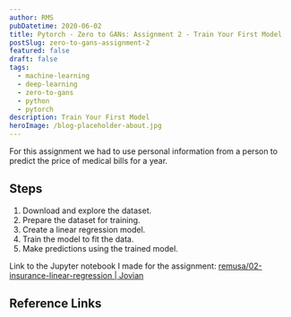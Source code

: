 ```yaml
---
author: RMS
pubDatetime: 2020-06-02
title: Pytorch - Zero to GANs: Assignment 2 - Train Your First Model
postSlug: zero-to-gans-assignment-2
featured: false
draft: false
tags:
  - machine-learning
  - deep-learning
  - zero-to-gans
  - python
  - pytorch
description: Train Your First Model
heroImage: /blog-placeholder-about.jpg
---
```


For this assignment we had to use personal information from a person to predict the price of medical
bills for a year.

## Steps

1. Download and explore the dataset.
2. Prepare the dataset for training.
3. Create a linear regression model.
4. Train the model to fit the data.
5. Make predictions using the trained model.

Link to the Jupyter notebook I made for the assignment:
[remusa/02-insurance-linear-regression | Jovian](https://jovian.ml/remusa/02-insurance-linear-regression)

## Reference Links
